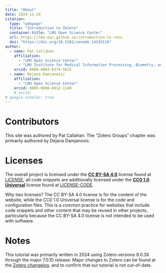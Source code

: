 ```yaml
---
title: "About"
date: 2024-11-29
citation:
  type: "webpage"
  title: "Introduction to Zotero"
  container-title: "LMU Open Science Center"
  url: https://lmu-osc.github.io/introduction-to-renv
  doi: "https://doi.org/10.5281/zenodo.14243118"
author:
  - name: Pat Callahan
    affiliation:
      - "LMU Open Science Center"
      - "LMU Institute for Medical Information Processing, Biometry, and Epidemiology (IBE)"
    orcid: 0000-0003-0374-5625
  - name: Dejana Damjanovic
    affiliation:
      - "LMU Open Science Center"
    orcid: 0009-0000-6912-1140
    # orcid:
# google-scholar: true
---
```



# Contributors

This site was authored by Pat Callahan. The "Zotero Groups" chapter was primarily authored by Dejana Damjanovic.

# Licenses

The overall project is licensed under the **[CC BY-SA 4.0](https://creativecommons.org/licenses/by-sa/4.0/)** license found at [LICENSE](LICENSE.md); all code snippets are additionally licensed under the **[CC0 1.0 Universal](https://creativecommons.org/publicdomain/zero/1.0/)** license found at [LICENSE-CODE](LICENSE-CODE.md).

Why two licenses? The CC BY-SA 4.0 license is for the content of the website, while the CC0 1.0 Universal license is for the code and configuration files. This is a common practice for websites that include code snippets and other content that may be reused in other projects, particularly because the CC BY-SA 4.0 license is not intended to be used with software.

# Notes

This tutorial was primarily written in 2024 using Zotero versions 6.0.3X through the major 7.0.10 release. Major changes to Zotero can be found at the [Zotero changelog](https://www.zotero.org/support/changelog), and to confirm that our tutorial is not out-of-date. 

